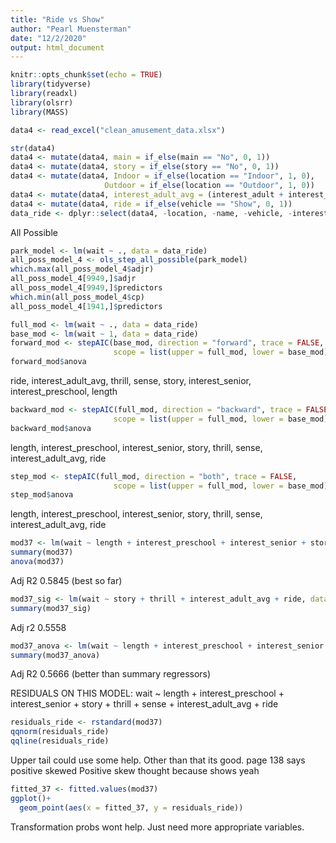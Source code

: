 ```yaml
---
title: "Ride vs Show"
author: "Pearl Muensterman"
date: "12/2/2020"
output: html_document
---
```


```r
knitr::opts_chunk$set(echo = TRUE)
library(tidyverse)
library(readxl)
library(olsrr)
library(MASS)
```


```r
data4 <- read_excel("clean_amusement_data.xlsx")

str(data4)
data4 <- mutate(data4, main = if_else(main == "No", 0, 1))
data4 <- mutate(data4, story = if_else(story == "No", 0, 1))
data4 <- mutate(data4, Indoor = if_else(location == "Indoor", 1, 0),
                     Outdoor = if_else(location == "Outdoor", 1, 0))
data4 <- mutate(data4, interest_adult_avg = (interest_adult + interest_teen + interest_ya)/3)
data4 <- mutate(data4, ride = if_else(vehicle == "Show", 0, 1))
data_ride <- dplyr::select(data4, -location, -name, -vehicle, -interest_adult, -interest_teen, -interest_ya)
```


All Possible
```r
park_model <- lm(wait ~ ., data = data_ride)
all_poss_model_4 <- ols_step_all_possible(park_model)
which.max(all_poss_model_4$adjr)
all_poss_model_4[9949,]$adjr
all_poss_model_4[9949,]$predictors
which.min(all_poss_model_4$cp)
all_poss_model_4[1941,]$predictors
```


```r
full_mod <- lm(wait ~ ., data = data_ride)
base_mod <- lm(wait ~ 1, data = data_ride)
forward_mod <- stepAIC(base_mod, direction = "forward", trace = FALSE, 
                       scope = list(upper = full_mod, lower = base_mod))
forward_mod$anova
```
ride, interest_adult_avg, thrill, sense, story, interest_senior, interest_preschool, length


```r
backward_mod <- stepAIC(full_mod, direction = "backward", trace = FALSE, 
                       scope = list(upper = full_mod, lower = base_mod))
backward_mod$anova
```
length, interest_preschool, interest_senior, story, thrill, sense, interest_adult_avg, ride

```r
step_mod <- stepAIC(full_mod, direction = "both", trace = FALSE, 
                       scope = list(upper = full_mod, lower = base_mod))
step_mod$anova
```
length, interest_preschool, interest_senior, story, thrill, sense, interest_adult_avg, ride

```r
mod37 <- lm(wait ~ length + interest_preschool + interest_senior + story + thrill + sense + interest_adult_avg + ride, data = data_ride)
summary(mod37)
anova(mod37)
```
Adj R2 0.5845 (best so far)

```r
mod37_sig <- lm(wait ~ story + thrill + interest_adult_avg + ride, data = data_ride)
summary(mod37_sig)
```
Adj r2 0.5558

```r
mod37_anova <- lm(wait ~ length + interest_preschool + interest_senior + story + sense + interest_adult_avg + ride, data = data_ride)
summary(mod37_anova)
```
Adj R2 0.5666 (better than summary regressors)


RESIDUALS ON THIS MODEL:
wait ~ length + interest_preschool + interest_senior + story + thrill + sense + interest_adult_avg + ride

```r
residuals_ride <- rstandard(mod37)
qqnorm(residuals_ride)
qqline(residuals_ride)
```
Upper tail could use some help. Other than that its good. page 138 says positive skewed
Positive skew thought because shows yeah

```r
fitted_37 <- fitted.values(mod37)
ggplot()+
  geom_point(aes(x = fitted_37, y = residuals_ride))
```

Transformation probs wont help. Just need more appropriate variables.
